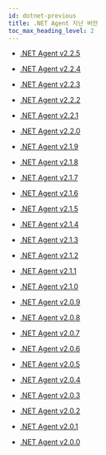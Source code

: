 ```yaml
---
id: dotnet-previous
title: .NET Agent 지난 버전
toc_max_heading_level: 2
---
```


* [.NET Agent v2.2.5](dotnet-2_2_5)

* [.NET Agent v2.2.4](dotnet-2_2_4)

* [.NET Agent v2.2.3](dotnet-2_2_3)

* [.NET Agent v2.2.2](dotnet-2_2_2)

* [.NET Agent v2.2.1](dotnet-2_2_1)

* [.NET Agent v2.2.0](dotnet-2_2_0)

* [.NET Agent v2.1.9](dotnet-2_1_9)

* [.NET Agent v2.1.8](dotnet-2_1_8)

* [.NET Agent v2.1.7](dotnet-2_1_7)

* [.NET Agent v2.1.6](dotnet-2_1_6)

* [.NET Agent v2.1.5](dotnet-2_1_5)

* [.NET Agent v2.1.4](dotnet-2_1_4)

* [.NET Agent v2.1.3](dotnet-2_1_3)

* [.NET Agent v2.1.2](dotnet-2_1_2)

* [.NET Agent v2.1.1](dotnet-2_1_1)

* [.NET Agent v2.1.0](dotnet-2_1_0)

* [.NET Agent v2.0.9](dotnet-2_0_9)

* [.NET Agent v2.0.8](dotnet-2_0_8)

* [.NET Agent v2.0.7](dotnet-2_0_7)

* [.NET Agent v2.0.6](dotnet-2_0_6)

* [.NET Agent v2.0.5](dotnet-2_0_5)

* [.NET Agent v2.0.4](dotnet-2_0_4)

* [.NET Agent v2.0.3](dotnet-2_0_3)

* [.NET Agent v2.0.2](dotnet-2_0_2)

* [.NET Agent v2.0.1](dotnet-2_0_1)

* [.NET Agent v2.0.0](dotnet-2_0_0)
